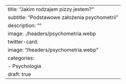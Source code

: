 ---
title: "Jakim rodzajem pizzy jestem?"
subtitle: "Podstawowe założenia psychometrii"
description: ""
image: ./headers/psychometria.webp
twitter-card:
    image: "/headers/psychometria.webp"
categories:
    - Psychologia
draft: true
---